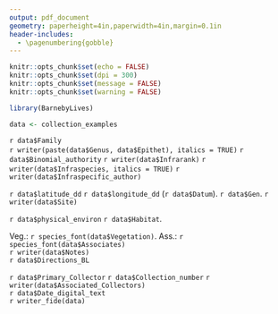 ```yaml
---
output: pdf_document
geometry: paperheight=4in,paperwidth=4in,margin=0.1in
header-includes:
  - \pagenumbering{gobble}
---
```


```r
knitr::opts_chunk$set(echo = FALSE)
knitr::opts_chunk$set(dpi = 300) 
knitr::opts_chunk$set(message = FALSE)
knitr::opts_chunk$set(warning = FALSE)
```

```r
library(BarnebyLives)
```

```r
data <- collection_examples
```

\fontsize{14pt}{14pt}\selectfont
\begin{center}
\textbf{Seeds of Success}
\end{center}
\begingroup
\fontsize{12pt}{12pt}\selectfont
`r data$Family`  
`r writer(paste(data$Genus, data$Epithet), italics = TRUE)` `r data$Binomial_authority` `r writer(data$Infrarank)` `r writer(data$Infraspecies, italics = TRUE)` `r writer(data$Infraspecific_author)`   
\endgroup
\vspace*{\fill}

\begingroup
\fontsize{10pt}{10pt}\selectfont
`r data$latitude_dd` `r data$longitude_dd` (`r data$Datum`). `r data$Gen`. `r writer(data$Site)`   

`r data$physical_environ` `r data$Habitat`.   

Veg.: `r species_font(data$Vegetation)`. Ass.: `r species_font(data$Associates)`   
`r writer(data$Notes)`  
\endgroup
\begingroup
\fontfamily{ppl}\fontsize{8pt}{8pt}\selectfont
`r data$Directions_BL`  
\endgroup
 
\vspace*{\fill}
\begingroup
\fontsize{10pt}{10pt}\selectfont
`r data$Primary_Collector` `r data$Collection_number`  `r writer(data$Associated_Collectors)`  
`r data$Date_digital_text`  
`r writer_fide(data)` 
\endgroup
